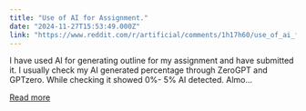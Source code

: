 ```yaml
---
title: "Use of AI for Assignment."
date: "2024-11-27T15:53:49.000Z"
link: "https://www.reddit.com/r/artificial/comments/1h17h60/use_of_ai_for_assignment/"
---
```


I have used AI for generating outline for my assignment and have submitted it. I usually check my AI generated percentage through ZeroGPT and GPTzero. While checking it showed 0%- 5% AI detected. Almo...

[Read more](https://www.reddit.com/r/artificial/comments/1h17h60/use_of_ai_for_assignment/)
